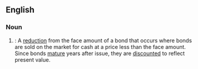 ==English==

===Noun===

{{en-noun}}

#{{legal}}: A [[reduction]] from the face amount of a bond that occurs where bonds are sold on the market for cash at a price less than the face amount. Since bonds [[mature]] years after issue, they are [[discount]]ed to reflect present value.